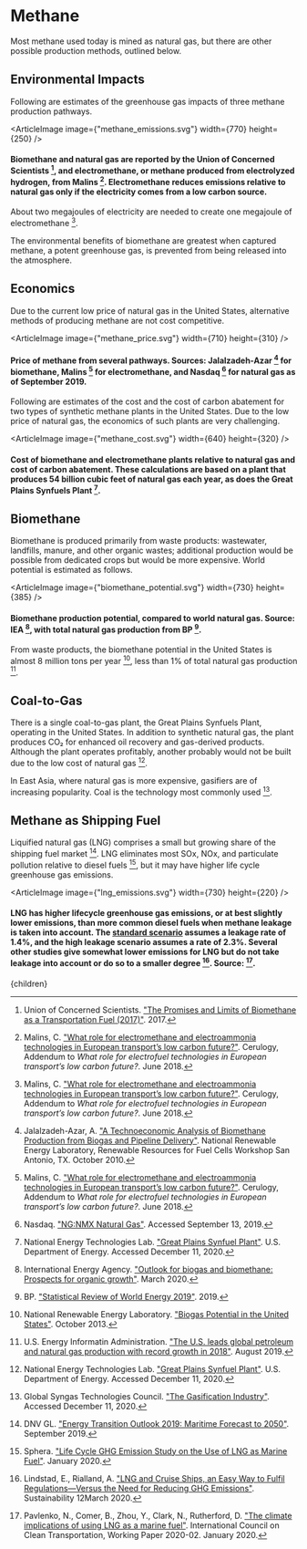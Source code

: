 



# Methane

Most methane used today is mined as natural gas, but there are other possible production methods, outlined below.

## Environmental Impacts
Following are estimates of the greenhouse gas impacts of three methane production pathways.

<ArticleImage image={"methane_emissions.svg"} width={770} height={250} />
#### Biomethane and natural gas are reported by the Union of Concerned Scientists [^14], and electromethane, or methane produced from electrolyzed hydrogen, from Malins [^7]. Electromethane reduces emissions relative to natural gas only if the electricity comes from a low carbon source.

About two megajoules of electricity are needed to create one megajoule of electromethane [^7].

The environmental benefits of biomethane are greatest when captured methane, a potent greenhouse gas, is prevented from being released into the atmosphere.

## Economics
Due to the current low price of natural gas in the United States, alternative methods of producing methane are not cost competitive.

<ArticleImage image={"methane_price.svg"} width={710} height={310} />
#### Price of methane from several pathways. Sources: Jalalzadeh-Azar [^5] for biomethane, Malins [^7] for electromethane, and Nasdaq [^8] for natural gas as of September 2019.

Following are estimates of the cost and the cost of carbon abatement for two types of synthetic methane plants in the United States. Due to the low price of natural gas, the economics of such plants are very challenging.

<ArticleImage image={"methane_cost.svg"} width={640} height={320} />
#### Cost of biomethane and electromethane plants relative to natural gas and cost of carbon abatement. These calculations are based on a plant that produces 54 billion cubic feet of natural gas each year, as does the Great Plains Synfuels Plant [^9].

## Biomethane
Biomethane is produced primarily from waste products: wastewater, landfills, manure, and other organic wastes; additional production would be possible from dedicated crops but would be more expensive. World potential is estimated as follows.

<ArticleImage image={"biomethane_potential.svg"} width={730} height={385} />
#### Biomethane production potential, compared to world natural gas. Source: IEA [^4], with total natural gas production from BP [^1].

From waste products, the biomethane potential in the United States is almost 8 million tons per year [^10], less than 1% of total natural gas production [^13].

<MethaneCaptureFromWasteSolution />

## Coal-to-Gas
There is a single coal-to-gas plant, the Great Plains Synfuels Plant, operating in the United States. In addition to synthetic natural gas, the plant produces CO₂ for enhanced oil recovery and gas-derived products. Although the plant operates profitably, another probably would not be built due to the low cost of natural gas [^9].

In East Asia, where natural gas is more expensive, gasifiers are of increasing popularity. Coal is the technology most commonly used [^3].

## Methane as Shipping Fuel
Liquified natural gas (LNG) comprises a small but growing share of the shipping fuel market [^2]. LNG eliminates most SOx, NOx, and particulate pollution relative to diesel fuels [^12], but it may have higher life cycle greenhouse gas emissions.

<ArticleImage image={"lng_emissions.svg"} width={730} height={220} />
#### LNG has higher lifecycle greenhouse gas emissions, or at best slightly lower emissions, than more common diesel fuels when methane leakage is taken into account. The [standard scenario](http://urbancruiseship.org/solution/energy/gas) assumes a leakage rate of 1.4%, and the high leakage scenario assumes a rate of 2.3%. Several other studies give somewhat lower emissions for LNG but do not take leakage into account or do so to a smaller degree [^6]. Source: [^11].

[^1]: BP. ["Statistical Review of World Energy 2019"](https://www.bp.com/en/global/corporate/energy-economics/statistical-review-of-world-energy.html). 2019.

[^2]: DNV GL. ["Energy Transition Outlook 2019: Maritime Forecast to 2050"](https://eto.dnv.com/2019/Maritime/#maritime-top). September 2019.

[^3]: Global Syngas Technologies Council. ["The Gasification Industry"](https://www.globalsyngas.org/resources/the-gasification-industry/). Accessed December 11, 2020.

[^4]: International Energy Agency. ["Outlook for biogas and biomethane: Prospects for organic growth"](https://www.iea.org/reports/outlook-for-biogas-and-biomethane-prospects-for-organic-growth). March 2020.

[^5]: Jalalzadeh-Azar, A. ["A Technoeconomic Analysis of Biomethane Production from Biogas and Pipeline Delivery"](https://www.nrel.gov/docs/fy11osti/49629.pdf). National Renewable Energy Laboratory, Renewable Resources for Fuel Cells Workshop San Antonio, TX. October 2010.

[^6]: Lindstad, E., Rialland, A. ["LNG and Cruise Ships, an Easy Way to Fulfil Regulations—Versus the Need for Reducing GHG Emissions"](https://www.mdpi.com/2071-1050/12/5/2080/htm). Sustainability 12March 2020.

[^7]: Malins, C. ["What role for electromethane and electroammonia technologies in European transport’s low carbon future?"](https://www.transportenvironment.org/sites/te/files/publications/2018_06_Cerulogy_What-role-electromethane-and-electroammonia_June2018.pdf). Cerulogy, Addendum to *What role for electrofuel technologies in European transport’s low carbon future?*. June 2018.

[^8]: Nasdaq. ["NG:NMX Natural Gas"](https://www.nasdaq.com/market-activity/commodities/ng%3Anmx). Accessed September 13, 2019.

[^9]: National Energy Technologies Lab. ["Great Plains Synfuel Plant"](https://netl.doe.gov/research/Coal/energy-systems/gasification/gasifipedia/great-plains). U.S. Department of Energy. Accessed December 11, 2020.

[^10]: National Renewable Energy Laboratory. ["Biogas Potential in the United States"](https://www.nrel.gov/docs/fy14osti/60178.pdf). October 2013.

[^11]: Pavlenko, N., Comer, B., Zhou, Y., Clark, N., Rutherford, D. ["The climate implications of using LNG as a marine fuel"](https://theicct.org/publications/climate-impacts-LNG-marine-fuel-2020). International Council on Clean Transportation, Working Paper 2020-02. January 2020.

[^12]: Sphera. ["Life Cycle GHG Emission Study on the Use of LNG as Marine Fuel"](https://sphera.com/research/life-cycle-ghg-emission-study-on-the-use-of-lng-as-marine-fuel/). January 2020.

[^13]: U.S. Energy Informatin Administration. ["The U.S. leads global petroleum and natural gas production with record growth in 2018"](https://www.eia.gov/todayinenergy/detail.php?id=40973). August 2019.

[^14]: Union of Concerned Scientists. ["The Promises and Limits of Biomethane as a Transportation Fuel (2017)"](https://www.ucsusa.org/biomethane-transportation). 2017.

  <Article 
    focusAreaUrl={focusAreaUrl} 
    hierarchy={hierarchy} 
    site={site}
  >
    {children}
  </Article>